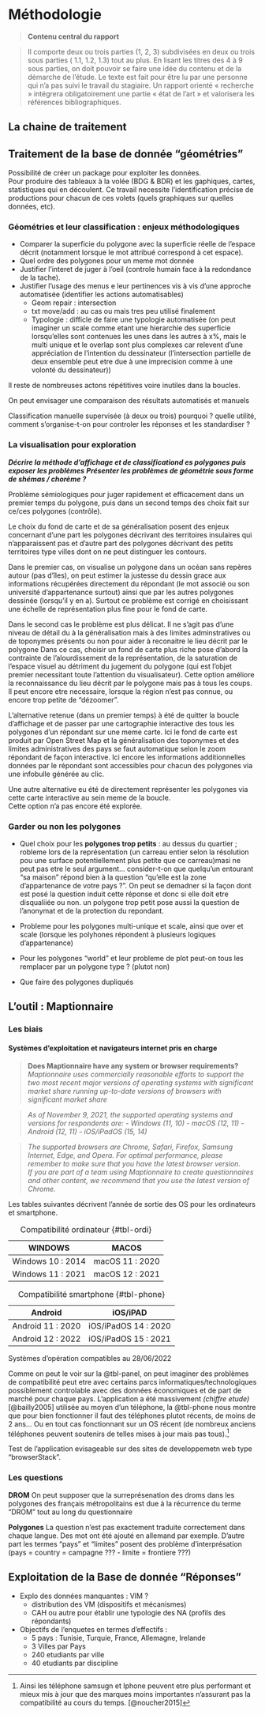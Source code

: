 # Méthodologie
> **Contenu central du rapport**

> Il comporte deux ou trois parties (1, 2, 3) subdivisées en deux ou trois sous parties ( 1.1, 1.2, 1.3) tout au plus. En lisant les titres des 4 à 9 sous parties, on doit pouvoir se faire une idée du contenu et de la démarche de l'étude. Le texte est fait pour être lu par une personne qui n'a pas suivi le travail du stagiaire. Un rapport orienté « recherche » intégrera obligatoirement une partie « état de l'art » et valorisera les références bibliographiques.

## La chaine de traitement

## Traitement de la base de donnée "géométries"
Possibilité de créer un package pour exploiter les données.\
Pour produire des tableaux à la volée (BDG & BDR) et les gaphiques, cartes, statistiques qui en découlent. Ce travail necessite l'identification précise de productions pour chacun de ces volets (quels graphiques sur quelles données, etc).

### Géométries et leur classification : enjeux méthodologiques

-   Comparer la superficie du polygone avec la superficie réelle de l'espace décrit (notamment lorsque le mot attribué correspond à cet espace).
-   Quel ordre des polygones pour un meme mot donnée
-   Justifier l'interet de juger à l'oeil (controle humain face à la redondance de la tache).
-   Justifier l'usage des menus e leur pertinences vis à vis d'une approche automatisée (identifier les actions automatisables)
    -   Geom repair : intersection
    -   txt move/add : au cas ou mais tres peu utilisé finalement
    -   Typologie : difficle de faire une typologie automatisée (on peut imaginer un scale comme etant une hierarchie des superficie lorsqu'elles sont contenues les unes dans les autres à x%, mais le multi unique et le overlap sont plus complexes car relevent d'une appréciation de l'intention du dessinateur (l'intersection partielle de deux ensemble peut etre due à une imprecision comme à une volonté du dessinateur))

Il reste de nombreuses actons répétitives voire inutiles dans la boucles.

On peut envisager une comparaison des résultats automatisés et manuels

Classification manuelle supervisée (à deux ou trois) pourquoi ? quelle utilité, comment s'organise-t-on pour controler les réponses et les standardiser ?

### La visualisation pour exploration

***Décrire la méthode d'affichage et de classificationd es polygones puis exposer les problèmes*** ***Présenter les problèmes de géométrie sous forme de shémas / chorème ?***

Problème sémiologiques pour juger rapidement et efficacement dans un premier temps du polygone, puis dans un second temps des choix fait sur ce/ces polygones (contrôle).

Le choix du fond de carte et de sa généralisation posent des enjeux concernant d'une part les polygones décrivant des territoires insulaires qui n'apparaissent pas et d'autre part des polygones décrivant des petits territoires type villes dont on ne peut distinguer les contours.

Dans le premier cas, on visualise un polygone dans un océan sans repères autour (pas d'îles), on peut estimer la justesse du dessin grace aux informations récupérées directement du répondant (le mot associé ou son université d'appartenance surtout) ainsi que par les autres polygones dessinée (lorsqu'il y en a). Surtout ce problème est corrigé en choisissant une échelle de représentation plus fine pour le fond de carte.

Dans le second cas le problème est plus délicat. Il ne s'agit pas d'une niveau de détail du à la généralisation mais à des limites adminstratives ou de toponymes présents ou non pour aider à reconaitre le lieu décrit par le polygone Dans ce cas, choisir un fond de carte plus riche pose d'abord la contrainte de l'alourdissement de la représentation, de la saturation de l'espace visuel au détriment du jugement du polygone (qui est l'objet premier necessitant toute l'attention du visualisateur). Cette option améliore la reconnaissance du lieu décrit par le polygone mais pas à tous les coups. Il peut encore etre necessaire, lorsque la région n'est pas connue, ou encore trop petite de "dézoomer".

L'alternative retenue (dans un premier temps) à été de quitter la boucle d'affichage et de passer par une cartographie interactive des tous les polygones d'un répondant sur une meme carte. Ici le fond de carte est produit par Open Street Map et la généralisation des toponymes et des limites administratives des pays se faut automatique selon le zoom répondant de façon interactive. Ici encore les informations additionnelles données par le répondant sont accessibles pour chacun des polygones via une infobulle générée au clic.

Une autre alternative eu été de directement représenter les polygones via cette carte interactive au sein meme de la boucle.\
Cette option n'a pas encore été explorée.

### Garder ou non les polygones

-   Quel choix pour les **polygones trop petits** : au dessus du quartier ; robleme lors de la représentation (un carreau entier selon la résolution pou une surface potentiellement plus petite que ce carreau)masi ne peut pas etre le seul argument... consider-t-on que quelqu'un entourant "sa maison" répond bien à la question "qu'elle est la zone d'appartenance de votre pays ?". On peut se demadner si la façon dont est posé la question induit cette réponse et donc si elle doit etre disqualiiée ou non. un polygone trop petit pose aussi la question de l'anonymat et de la protection du repondant.

-   Probleme pour les polygones multi-unique et scale, ainsi que over et scale (lorsque les polyhones répondent à plusieurs logiques d'appartenance)

-   Pour les polygones "world" et leur probleme de plot peut-on tous les remplacer par un polygone type ? (plutot non)

-   Que faire des polygones dupliqués

## L'outil : Maptionnaire

### Les biais

#### Systèmes d'exploitation et navigateurs internet pris en charge

> **Does Maptionnaire have any system or browser requirements?** *Maptionnaire uses commercially reasonable efforts to support the two most recent major versions of operating systems with significant market share running up-to-date versions of browsers with significant market share*

> *As of November 9, 2021, the supported operating systems and versions for respondents are:* *- Windows (11, 10)* *- macOS (12, 11)* *- Android (12, 11)* *- iOS/iPadOS (15, 14)*

> *The supported browsers are Chrome, Safari, Firefox, Samsung Internet, Edge, and Opera. For optimal performance, please remember to make sure that you have the latest browser version.\
> If you are part of a team using Maptionnaire to create questionnaires and other content, we recommend that you use the latest version of Chrome.*

Les tables suivantes décrivent l'année de sortie des OS pour les ordinateurs et smartphone.

::: {#tbl-panel .table layout-ncol="2"}
|      WINDOWS      |      MACOS      |
|:-----------------:|:---------------:|
| Windows 10 : 2014 | macOS 11 : 2020 |
| Windows 11 : 2021 | macOS 12 : 2021 |

: Compatibilité ordinateur {#tbl-ordi}

|      Android      |       iOS/iPAD       |
|:-----------------:|:--------------------:|
| Android 11 : 2020 | iOS/iPadOS 14 : 2020 |
| Android 12 : 2022 | iOS/iPadOS 15 : 2021 |

: Compatibilité smartphone {#tbl-phone}

Systèmes d'opération compatibles au 28/06/2022
:::

Comme on peut le voir sur la @tbl-panel, on peut imaginer des problèmes de compatibilité peut etre avec certains parcs informatiques/technologiques possiblement controlable avec des données économiques et de part de marché pour chaque pays. L'application a été massivement *(chiffre etude)*[@bailly2005] utilisée au moyen d'un téléphone, la @tbl-phone nous montre que pour bien fonctionner il faut des téléphones plutot récents, de moins de 2 ans... Ou en tout cas fonctionnant sur un OS récent (de nombreux anciens téléphones peuvent soutenirs de telles mises à jour mais pas tous).[^methodologie-1]

[^methodologie-1]: Ainsi les téléphone samsugn et Iphone peuvent etre plus performant et mieux mis à jour que des marques moins importantes n'assurant pas la compatibilité au cours du temps. [@noucher2015]

Test de l'application evisageable sur des sites de developpemetn web type "browserStack".

### Les questions

**DROM** On peut supposer que la surreprésenation des droms dans les polygones des français métropolitains est due à la récurrence du terme "DROM" tout au long du questionnaire

**Polygones** La question n'est pas exactement traduite correctement dans chaque langue. Des mot ont été ajouté en allemand par exemple. D'autre part les termes "pays" et "limites" posent des problème d'interprésation (pays = country = campagne ??? - limite = frontiere ???)

## Exploitation de la Base de donnée "Réponses"

-   Explo des données manquantes : VIM ?
    -   distribution des VM (dispositifs et mécanismes)
    -   CAH ou autre pour établir une typologie des NA (profils des répondants)
-   Objectifs de l'enquetes en termes d'effectifs :
    -   5 pays : Tunisie, Turquie, France, Allemagne, Irelande
    -   3 Villes par Pays
    -   240 etudiants par ville
    -   40 etudiants par discipline




